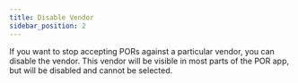 ```yaml
---
title: Disable Vendor
sidebar_position: 2
---
```


If you want to stop accepting PORs against a particular vendor, you can disable the vendor. This vendor will be visible in most parts of the POR app, but will be disabled and cannot be selected. 